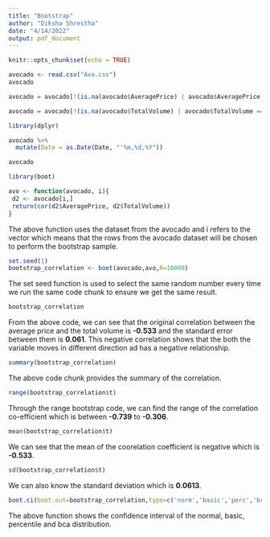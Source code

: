 ```yaml
---
title: "Bootstrap"
author: "Diksha Shrestha"
date: "4/14/2022"
output: pdf_document
---
```


```r
knitr::opts_chunk$set(echo = TRUE)
```

```r
avocado <- read.csv("Avo.csv")
avocado
```


```r
avocado = avocado[!(is.na(avocado$AveragePrice) | avocado$AveragePrice == "0"),]
```

```r
avocado = avocado[!(is.na(avocado$TotalVolume) | avocado$TotalVolume == "0"),]
```


```r
library(dplyr)
```

```r
avocado %>%
  mutate(Date = as.Date(Date, "'%m,%d,%Y"))

avocado
```



```r
library(boot)

avo <- function(avocado, i){
 d2 <- avocado[i,] 
 return(cor(d2$AveragePrice, d2$TotalVolume))
}

```

The above function uses the dataset from the avocado and i refers to the vector which means that the rows from the avocado dataset will be chosen to perform the bootstrap sample.

```r
set.seed(1)
bootstrap_correlation <- boot(avocado,avo,R=10000)
```

The set seed function is used to select the same random number every time we run the same code chunk to ensure we get the same result.


```r
bootstrap_correlation
```
From the above code, we can see that the original correlation between the average price and the total volume is **-0.533** and the standard error between them is **0.061**. This negative correlation shows that the both the variable moves in different direction ad has a negative relationship.


```r
summary(bootstrap_correlation)
```
The above code chunk provides the summary of the correlation.

```r
range(bootstrap_correlation$t)
```

Through the range bootstrap code, we can find the range of the correlation co-efficient which is between **-0.739** to **-0.306**.

```r
mean(bootstrap_correlation$t)
```
We can see that the mean of the coorelation coefficient is negative which is **-0.533**.

```r
sd(bootstrap_correlation$t)
```

We can also know the standard deviation which is **0.0613**.



```r
boot.ci(boot.out=bootstrap_correlation,type=c('norm','basic','perc','bca'))
```
The above function shows the confidence interval of the normal, basic, percentile and bca distribution.



